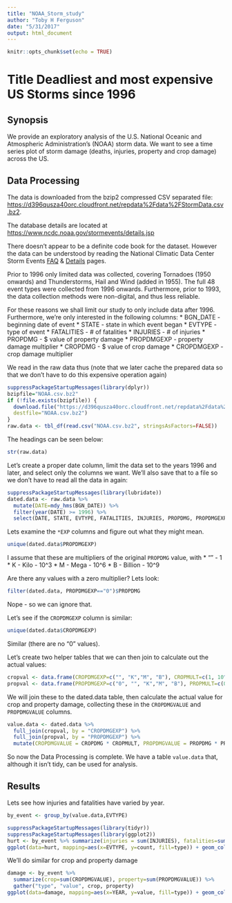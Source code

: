 ```yaml
---
title: "NOAA_Storm_study"
author: "Toby H Ferguson"
date: "5/31/2017"
output: html_document
---
```


```r
knitr::opts_chunk$set(echo = TRUE)
```
# Title Deadliest and most expensive US Storms since 1996

## Synopsis
We provide an exploratory analysis of the U.S. National Oceanic and Atmospheric Administration's (NOAA) storm data. We want to see a time series plot of storm damage (deaths, injuries, property and crop damage) across the US. 



## Data Processing
The data is downloaded from the bzip2 compressed CSV separated file: <https://d396qusza40orc.cloudfront.net/repdata%2Fdata%2FStormData.csv.bz2>.

The database details are located at <https://www.ncdc.noaa.gov/stormevents/details.jsp>

There doesn't appear to be a definite code book for the dataset. However the data can be understood by reading the National Climatic Data Center Storm Events [FAQ](https://d396qusza40orc.cloudfront.net/repdata%2Fpeer2_doc%2FNCDC%20Storm%20Events-FAQ%20Page.pdf) & [Details](https://www.ncdc.noaa.gov/stormevents/details.jsp) pages.

Prior to 1996 only limited data was collected, covering Tornadoes (1950 onwards) and Thunderstorms, Hail and Wind (added in 1955). The full 48 event types were collected from 1996 onwards. Furthermore, prior to 1993, the data collection methods were non-digital, and thus less reliable.

For these reasons we shall limit our study to only include data after 1996. Furthermore, we're only interested in the following columns:
* BGN_DATE - beginning date of event
* STATE - state in which event began
* EVTYPE - type of event
* FATALITIES - # of fatalities
* INJURIES - # of injuries
* PROPDMG - $ value of property damage
* PROPDMGEXP - property damage multiplier
* CROPDMG - $ value of crop damage
* CROPDMGEXP - crop damage multiplier


We read in the raw data thus (note that we later cache the prepared data so that we don't have to do this expensive operation again)
```r
suppressPackageStartupMessages(library(dplyr))
bzipfile="NOAA.csv.bz2"
if (!file.exists(bzipfile)) { 
  download.file("https://d396qusza40orc.cloudfront.net/repdata%2Fdata%2FStormData.csv.bz2",
  destfile="NOAA.csv.bz2")
}
raw.data <- tbl_df(read.csv("NOAA.csv.bz2", stringsAsFactors=FALSE))
```

The headings can be seen below:
```r
str(raw.data)
```


Let's create a proper date column, limit the data set to the years 1996 and later, and select only the columns we want. We'll also save that to a file so we don't have to read all the data in again:



```r
suppressPackageStartupMessages(library(lubridate))
dated.data <- raw.data %>% 
  mutate(DATE=mdy_hms(BGN_DATE)) %>%
  filter(year(DATE) >= 1996) %>%
  select(DATE, STATE, EVTYPE, FATALITIES, INJURIES, PROPDMG, PROPDMGEXP, CROPDMG, CROPDMGEXP)

```

Lets examine the `*EXP` columns and figure out what they might mean.

```r
unique(dated.data$PROPDMGEXP)
```
I assume that these are multipliers of the original `PROPDMG` value, with 
* "" - 1
* K - Kilo  - 10^3
* M - Mega  - 10^6
* B - Billion - 10^9

Are there any values with a zero multiplier? Lets look:
```r
filter(dated.data, PROPDMGEXP=="0")$PROPDMG
```
Nope - so we can ignore that.

Let's see if the `CROPDMGEXP` column is similar:
```r
unique(dated.data$CROPDMGEXP)
```
Similar (there are no "0" values).

Let's create two helper tables that we can then join to calculate out the actual values:
```r
cropval <- data.frame(CROPDMGEXP=c("", "K","M", "B"), CROPMULT=c(1, 10^3, 10^6, 10^9), stringsAsFactors = FALSE)
propval <- data.frame(PROPDMGEXP=c("0", "", "K","M", "B"), PROPMULT=c(0, 1, 10^3, 10^6, 10^9), stringsAsFactors = FALSE)
```

We will join these to the dated.data table, then calculate the actual value for crop and property damage, collecting these in the `CROPDMGVALUE` and `PROPDMGVALUE` columns. 

```r

value.data <- dated.data %>% 
  full_join(cropval, by = "CROPDMGEXP") %>%
  full_join(propval, by = "PROPDMGEXP") %>%
  mutate(CROPDMGVALUE = CROPDMG * CROPMULT, PROPDMGVALUE = PROPDMG * PROPMULT)
```

So now the Data Processing is complete. We have a table `value.data` that, although it isn't tidy, can be used for analysis.

## Results
Lets see how injuries and fatalities have varied by year.  
```r
by_event <- group_by(value.data,EVTYPE)

suppressPackageStartupMessages(library(tidyr))
suppressPackageStartupMessages(library(ggplot2))
hurt <- by_event %>% summarize(injuries = sum(INJURIES), fatalities=sum(FATALITIES)) %>% gather("type", "count", injuries, fatalities) %>% top_n(10, count)
ggplot(data=hurt, mapping=aes(x=EVTYPE, y=count, fill=type)) + geom_col() +labs(title = "Most Harmful Events in USA")
```

We'll do similar for crop and property damage

```r
damage <- by_event %>%
  summarize(crop=sum(CROPDMGVALUE), property=sum(PROPDMGVALUE)) %>%
  gather("type", "value", crop, property)
ggplot(data=damage, mapping=aes(x=YEAR, y=value, fill=type)) + geom_col()+labs(title = "Storm Related Damage in USA")+labs(y="Cost in $")
```

